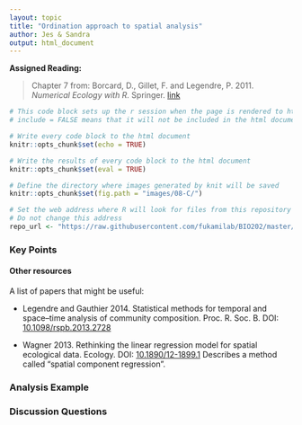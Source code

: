 ```yaml
---
layout: topic
title: "Ordination approach to spatial analysis"
author: Jes & Sandra
output: html_document
---
```


**Assigned Reading:**

> Chapter 7 from: Borcard, D., Gillet, F. and Legendre, P. 2011. *Numerical Ecology with R.* Springer. [link](https://link.springer.com/book/10.1007/978-1-4419-7976-6)


```r
# This code block sets up the r session when the page is rendered to html
# include = FALSE means that it will not be included in the html document

# Write every code block to the html document 
knitr::opts_chunk$set(echo = TRUE)

# Write the results of every code block to the html document 
knitr::opts_chunk$set(eval = TRUE)

# Define the directory where images generated by knit will be saved
knitr::opts_chunk$set(fig.path = "images/08-C/")

# Set the web address where R will look for files from this repository
# Do not change this address
repo_url <- "https://raw.githubusercontent.com/fukamilab/BIO202/master/"
```

### Key Points


#### Other resources

A list of papers that might be useful:

+ Legendre and Gauthier 2014. Statistical methods for temporal and space–time analysis of community composition. Proc. R. Soc. B. DOI: [10.1098/rspb.2013.2728](http://dx.doi.org/10.1098/rspb.2013.2728)

+ Wagner 2013. Rethinking the linear regression model for spatial ecological data. Ecology. DOI: [10.1890/12-1899.1](http://dx.doi.org/10.1890/12-1899.1) Describes a method called "spatial component regression".


### Analysis Example



### Discussion Questions





